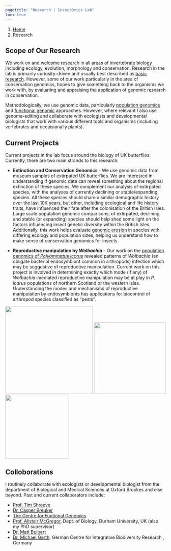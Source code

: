 ```yaml
---
pagetitle: "Research | InsectOmics Lab"
toc: true
---
```


```{=html}
<nav aria-label="breadcrumb">
  <ol class="breadcrumb">
    <li class="breadcrumb-item"><a href="index.html">Home</a></li>
    <li class="breadcrumb-item active" aria-current="page">Research</li>
  </ol>
</nav>
```

## Scope of Our Research

We work on and welcome research in all areas of invertebrate biology including ecology, evolution, morphology and conservation. Research in the lab is primarily curiosity-driven and usually best described as [basic research](https://en.wikipedia.org/wiki/Basic_research). However, some of our work particularly in the area of conservation genomics, hopes to give something back to the organisms we work with, by evaluating  and appraising the application of genomic research in conservation. 

Methodologically, we use genomic data, particularly [population genomics](https://en.wikipedia.org/wiki/Population_genomics#:~:text=Population%20genomics%20is%20a%20neologism,and%20demography%20of%20a%20population.) and [functional genomic](https://en.wikipedia.org/wiki/Functional_genomics) approaches. However, where relevant I also use genome-editing and collaborate with ecologists and developmental biologists that work with various different tools and organisms (including vertebrates and occaisionally plants).

## Current Projects

Current projects in the lab focus around the biology of UK butterflies. Currently, there are two main strands to this research:

- **Extinction and Conservation Genomics** - We use genomic data from museum samples of extirpated UK butterflies. We are interested in understanding if genomic data can reveal something about the regional extinction of these species. We complement our analysis of extirpated species, with the analyses of currently declining or stable/expanding species. All these species should share a similar demographic history over the last 10K years, but other, including ecological and life history traits, have influenced their fate after the colonisation of the British Isles. Large scale population genomic comparisons, of extirpated, declining and stable (or expanding) species should help shed some light on the factors influencing insect genetic diversity within the British Isles. Additionally, this work helps evaluate [genomic erosion](https://www.frontiersin.org/articles/10.3389/fgene.2022.960958/full) in species with differing ecology and population sizes, helping us understand how to make sense of conservation genomics for insects.   

- **Reproductive manipulation by *Wolbachia*** - Our work on the [population genomics of *Polyommatus icarus*](https://onlinelibrary.wiley.com/doi/abs/10.1111/mec.16126) revealed patterns of *Wolbachia* (an obligate bacterial endosymbiont common in arthropods) infection which may be suggestive of reproductive manipulation. Current work on this project is involved in determining exactly which mode (if any) of *Wolbachia*-mediated reproductive manipulation may be at play in *P. icarus* populations of northern Scotland or the western Isles. Understanding the modes and mechanisms of reproductive manipulation by endosymbionts has applications for biocontrol of arthropod species classified as "pests".

<div class="outer">
  <img src="img/IMG_0954.jpg" width="275"/>
  <img src="img/IMG_8707.jpg" width="225"/>
  <img src="img/IMG_9650.jpg" width="200"/>
  <span class="fix"></span>
</div>


## Colloborations

I routinely collaborate with ecologists or developmental biologist from the department of Biological and Medical Sciences at Oxford Brookes and else beyond. Past and current collaborators include:

- [Prof. Tim Shreeve](https://www.brookes.ac.uk/profiles/staff/tim-shreeve)
- [Dr. Casper Breuker](https://www.brookes.ac.uk/profiles/staff/casper-breuker)
- [The Centre for Funtional Genomics](https://www.brookes.ac.uk/research/units/hls/centres/centre-for-functional-genomics)
- [Prof. Alistair McGregor](http://www.mcgregor-evo-devo-lab.net/), Dept. of Biology, Durham University, UK (also my PhD supervisor)
- [Dr. Matt Bulbert](https://conflictecology.com/)
- [Dr. Michael Gerth](https://www.michaelgerth.net), German Centre for Integrative Biodiversity Research , Germany
